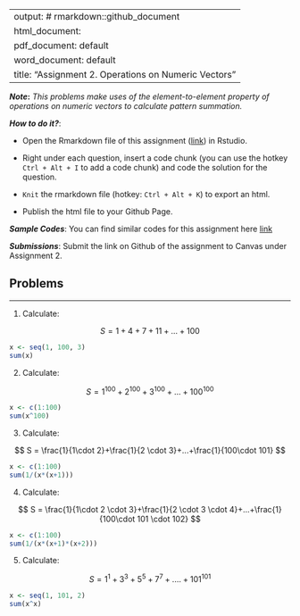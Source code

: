 
---
output: # rmarkdown::github_document
  html_document:
  pdf_document: default
  word_document: default
title: "Assignment 2.  Operations on Numeric Vectors"
---

***Note*:** *This problems make uses of the element-to-element property of operations on numeric vectors to calculate pattern summation.* 

***How to do it?***: 

- Open the Rmarkdown file of this assignment ([link](assignment2.Rmd)) in Rstudio. 

- Right under each question, insert  a code chunk (you can use the hotkey `Ctrl + Alt + I` to add a code chunk) and code the solution for the question. 

- `Knit` the rmarkdown file (hotkey: `Ctrl + Alt + K`) to export an html.  

-  Publish the html file to your Github Page. 

***Sample Codes***: You can find similar codes for this assignment here [link](assignment2_sample_code.html)


***Submissions***: Submit the link on Github of the assignment to Canvas under Assignment 2. 


Problems
-------
-------


1. Calculate: 


$$
S = 1 + 4 + 7 + 11 +... + 100
$$
```r
x <- seq(1, 100, 3)
sum(x)
```


2. Calculate: 


$$
S = 1^{100} + 2^{100} + 3^{100} +...+100^{100}
$$
```r
x <- c(1:100)
sum(x^100)
```

3. Calculate: 

$$
S = \frac{1}{1\cdot 2}+\frac{1}{2 \cdot 3}+...+\frac{1}{100\cdot 101}
$$
```r
x <- c(1:100)
sum(1/(x*(x+1)))
```

4. Calculate: 

$$
S = \frac{1}{1\cdot 2 \cdot 3}+\frac{1}{2 \cdot 3 \cdot 4}+...+\frac{1}{100\cdot 101 \cdot 102}
$$
```r
x <- c(1:100)
sum(1/(x*(x+1)*(x+2)))
```

5. Calculate: 

$$
S = 1^1 + 3^3 + 5^5 + 7^7 +....+101^{101}
$$
```r
x <- seq(1, 101, 2)
sum(x^x)
```

